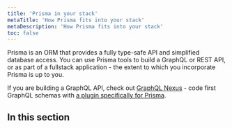 ```yaml
---
title: 'Prisma in your stack'
metaTitle: 'How Prisma fits into your stack'
metaDescription: 'How Prisma fits into your stack'
toc: false
---
```


<TopBlock>

Prisma is an ORM that provides a fully type-safe API and simplified database access. You can use Prisma tools to build a GraphQL or REST API, or as part of a fullstack application - the extent to which you incorporate Prisma is up to you.

<Tip>

If you are building a GraphQL API, check out [GraphQL Nexus](https://nexusjs.org/) - code first GraphQL schemas with [a plugin specifically for Prisma](https://nxs.li/plugins/prisma).

</Tip>

</TopBlock>

## In this section

<Subsections />
